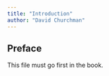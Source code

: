 ```yaml
---
title: "Introduction"
author: "David Churchman"
---
```


## Preface {.unnumbered}

This file must go first in the book.